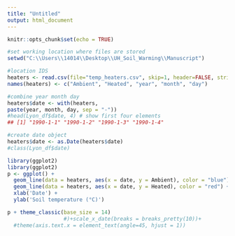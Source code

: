 ---
title: "Untitled"
output: html_document
---

```{r setup, include=FALSE}
knitr::opts_chunk$set(echo = TRUE)
```

```{r}
#set working location where files are stored
setwd("C:\\Users\\14014\\Desktop\\UH_Soil_Warming\\Manuscript")

#location IDS
heaters <- read.csv(file="temp_heaters.csv", skip=1, header=FALSE, stringsAsFactors = F) 
names(heaters) <- c("Ambient", "Heated", "year", "month", "day")

#combine year month day
heaters$date <- with(heaters,
paste(year, month, day, sep = "-"))
#head(Lyon_df$date, 4) # show first four elements
## [1] "1990-1-1" "1990-1-2" "1990-1-3" "1990-1-4"

#create date object 
heaters$date <- as.Date(heaters$date)
#class(Lyon_df$date)
```

```{r}
library(ggplot2)
library(ggplot2)
p <- ggplot() + 
  geom_line(data = heaters, aes(x = date, y = Ambient), color = "blue") +
  geom_line(data = heaters, aes(x = date, y = Heated), color = "red") +
  xlab('Date') +
  ylab('Soil temperature (°C)')

p + theme_classic(base_size = 14)
                  #)+scale_x_date(breaks = breaks_pretty(10))+
  #theme(axis.text.x = element_text(angle=45, hjust = 1))

```

